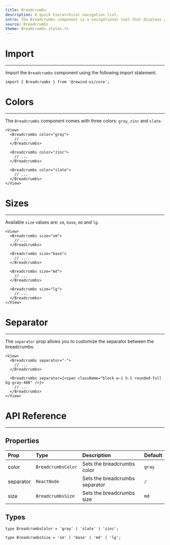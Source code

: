 ```yaml
---
title: Breadcrumbs
description: A quick hierarchical navigation list.
intro: The Breadcrumbs component is a navigational tool that displays a user's current location within a hierarchical structure as clickable links, aiding in easy navigation and backtracking.
source: Breadcrumbs
theme: Breadcrumbs.styles.ts
---
```


# Import
---
Import the `Breadcrumbs` component using the following import statement.

```tsx
import { Breadcrumbs } from '@rewind-ui/core';
```

# Colors
---
The `Breadcrumbs` component comes with three colors: `gray`, `zinc` and `slate`.

<View direction="column">
  <BreadcrumbsShowcase showcase="colors" />
</View>

```tsx
<View>
  <Breadcrumbs color="gray">
    // ...
  </Breadcrumbs>

  <Breadcrumbs color="zinc">
    // ...
  </Breadcrumbs>

  <Breadcrumbs color="slate">
    // ...
  </Breadcrumbs>
</View>
```

# Sizes
---
Available `size` values are: `sm`, `base`, `md` and `lg`.

<View direction="column">
  <BreadcrumbsShowcase showcase="sizes" />
</View>

```tsx
<View>
  <Breadcrumbs size="sm">
    // ...
  </Breadcrumbs>

  <Breadcrumbs size="base">
    // ...
  </Breadcrumbs>

  <Breadcrumbs size="md">
    // ...
  </Breadcrumbs>

  <Breadcrumbs size="lg">
    // ...
  </Breadcrumbs>
</View>
```

# Separator
---
The `separator` prop allows you to customize the separator between the breadcrumbs.

<View direction="column">
  <BreadcrumbsShowcase showcase="separators" />
</View>

```tsx
<View>
  <Breadcrumbs separator="-">
    // ...
  </Breadcrumbs>

  <Breadcrumbs separator={<span className="block w-1 h-1 rounded-full bg-gray-400" />}>
    // ...
  </Breadcrumbs>
</View>
```

# API Reference
---
## Properties

| Prop      | Type               | Description                    | Default |
|:----------|:-------------------|:-------------------------------|:--------|
| color     | `BreadcrumbsColor` | Sets the breadcrumbs color     | `gray`  |
| separator | `ReactNode`        | Sets the breadcrumbs separator | `/`     |
| size      | `BreadcrumbsSize`  | Sets the breadcrumbs size      | `md`    |

## Types

```tsx
type BreadcrumbsColor = 'gray' | 'slate' | 'zinc';
```

```tsx
type BreadcrumbsSize = 'sm' | 'base' | 'md' | 'lg';
```

